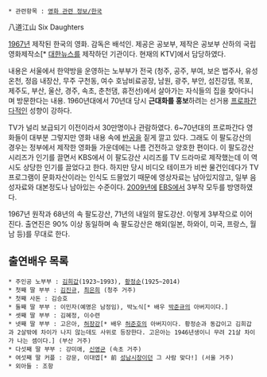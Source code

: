  * 관련항목 : [[영화 관련 정보/한국]]

八道江山
Six Daughters

[[1967년]] 제작된 한국의 영화. 감독은 배석인. 제공은 공보부, 제작은 공보부 산하의 국립영화제작소[* [[대한뉴스]]를 제작하던 기관이다. 현재의 KTV]에서 담당하였다. 

내용은 서울에서 한약방을 운영하는 노부부가 전국 (청주, 공주, 부여, 보은 법주사, 유성온천, 정읍 내장산, 무주 구천동, 여수 호남비료공장, 남원, 광주, 부안, 섬진강댐, 목포, 제주도, 부산, 울산, 경주, 속초, 춘천댐, 휴전선)에서 살아가는 자식들의 집을 찾아다니며 방문한다는 내용. 1960년대에서 70년대 당시 '''근대화를 홍보'''하려는 선거용 [[프로파간다]]적인 성향이 강하다. 

TV가 널리 보급되기 이전이라서 30만명이나 관람하였다. 6~70년대의 프로파간다 영화들이 대부분 그렇지만 영화 내용 속에 [[반공]]을 짙게 깔고 있다. 그래도 이 팔도강산의 경우는 정부에서 제작한 영화들 가운데에는 나름 건전하고 양호한 편이다. 이 팔도강산 시리즈가 인기를 끌면서 KBS에서 이 팔도강산 시리즈를 TV 드라마로 제작했는데 이 역시도 상당한 인기를 끌었다고 한다. 하지만 당시 비디오 테이프가 비싼 물건인데다가 TV프로그램이 문화자산이라는 인식도 드믈었기 때문에 영상자료는 남아있지않고, 일부 음성자료와 대본정도나 남아있는 수준이다. [[2009년]]에 [[EBS]]에서 3부작 모두를 방영하였다.

1967년 원작과 68년의 속 팔도강산, 71년의 내일의 팔도강산. 이렇게 3부작으로 이어진다. 출연진은 90% 이상 동일하며 속 팔도강산은 해외(일본, 하와이, 미국, 프랑스, 월남 등)를 무대로 한다.

== 출연배우 목록 ==
 * 주인공 노부부 : [[김희갑]](1923~1993), [[황정순]](1925~2014)
 * 첫째 딸 부부 : [[김진규]], [[최은희]] (청주 거주)
 * 첫째 사돈 : 김승호
 * 둘째 딸 부부 : 이민자(예명은 남정임), 박노식[* 배우 [[박준규]]의 아버지이다.]
 * 셋째 딸 부부 : 김혜정, 이수련 
 * 넷째 딸 부부 : 고은아, [[허장강]][* 배우 [[허준호]]의 아버지이다. 황정순과 동갑이고 김희갑과 2살밖에 차이가 나지 않는데도 사위로 등장한다. 고은아는 1946년생이니 무려 21살 차이가 나는 셈이다.] (부산 거주)
 * 다섯째 딸 부부 : 강미애, [[신영균]] (속초 거주)
 * 여섯째 딸 커플 : 강문, 이대엽[* 前 [[성남시]]장이던 그 사람 맞다!] (서울 거주)
 * 외아들 : 조항
